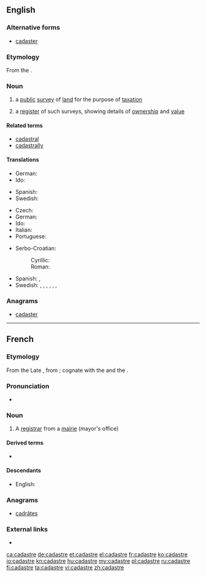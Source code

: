 ==English==

{{wikipedia}}

===Alternative forms===
* [[cadaster]] {{qualifier|rare}}

===Etymology===
From the {{etyl|fr|en}} {{term|cadastre|lang=fr}}.

===Noun===
{{en-noun}}

# {{context|cartography|lang=en}} a [[public]] [[survey]] of [[land]] for the purpose of [[taxation]]
# a [[register]] of such surveys, showing details of [[ownership]] and [[value]]

====Related terms====
* [[cadastral]]
* [[cadastrally]]

====Translations====
{{trans-top|(cartography) a public survey of land}}
* German: {{t+|de|Kataster|n}}
* Ido: {{t+|io|kadastro}}
{{trans-mid}}
* Spanish: {{t+|es|catastro|m}}
* Swedish: {{t|sv|katastermätning|c}}
{{trans-bottom}}

{{trans-top|register}}
* Czech: {{t|cs|katastr|m}}
* German: {{t+|de|Katasteramt|n}}
* Ido: {{t+|io|kadastro}}
* Italian: {{t+|it|catasto|m}}
* Portuguese: {{t+|pt|cadastro}}
{{trans-mid}}
* Serbo-Croatian:
*: Cyrillic: {{t|sh|катастар|m|sc=Cyrl}}
*: Roman: {{t|sh|katastar|m}}
* Spanish: {{t+|es|catastro|m}}, {{t|es|registro de bienes raíces|m}}
* Swedish: {{t|sv|jordebok|c}}, {{t+|sv|matrikel|c}}, {{t|sv|kataster|c}}, {{t+|sv|mantalslängd|c}}, {{t|sv|fastighetsregister|n}}, {{t|sv|katasterkarta|c}}, {{t|sv|lantmäterikarta|c}}
{{trans-bottom}}

===Anagrams===
* [[cadaster#English|cadaster]]

----

==French==

===Etymology===
From the Late {{etyl|la|fr}} {{term|capitastrum||register of the polltax|lang=la}}, from {{term|caput||head”, “poll|lang=la}}; cognate with the {{etyl|it|-}} {{term|catastro|lang=it}} and the {{etyl|es|-}} {{term|catastro|lang=es}}.

===Pronunciation===
* {{IPA|/ka.dastʁ/|lang=fr}}

===Noun===
{{fr-noun|m}}

# A [[registrar]] from a [[mairie]] (mayor's office)

====Derived terms====
* {{l/fr|cadastral}}

====Descendants====
* English: {{l/en|cadastre}}

===Anagrams===
* [[cadrâtes#French|cadrâtes]]

===External links===
* {{R:TLFi}}

[[ca:cadastre]]
[[de:cadastre]]
[[et:cadastre]]
[[el:cadastre]]
[[fr:cadastre]]
[[ko:cadastre]]
[[io:cadastre]]
[[kn:cadastre]]
[[hu:cadastre]]
[[my:cadastre]]
[[pl:cadastre]]
[[ru:cadastre]]
[[fi:cadastre]]
[[ta:cadastre]]
[[vi:cadastre]]
[[zh:cadastre]]